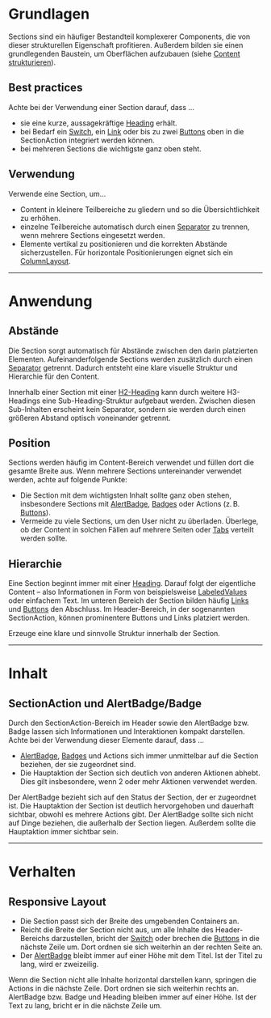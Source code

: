 # Grundlagen

Sections sind ein häufiger Bestandteil komplexerer Components, die von dieser
strukturellen Eigenschaft profitieren. Außerdem bilden sie einen grundlegenden
Baustein, um Oberflächen aufzubauen (siehe
[Content strukturieren](/02-foundations/04-ui-patterns/03-struktur)).

## Best practices

Achte bei der Verwendung einer Section darauf, dass ...

- sie eine kurze, aussagekräftige
  [Heading](/03-components/content/heading/overview) erhält.
- bei Bedarf ein [Switch](/03-components/form-controls/switch/overview), ein
  [Link](/03-components/navigations/link/overview) oder bis zu zwei
  [Buttons](/03-components/actions/button/overview) oben in die SectionAction
  integriert werden können.
- bei mehreren Sections die wichtigste ganz oben steht.

## Verwendung

Verwende eine Section, um...

- Content in kleinere Teilbereiche zu gliedern und so die Übersichtlichkeit zu
  erhöhen.
- einzelne Teilbereiche automatisch durch einen
  [Separator](/03-components/structure/separator/overview) zu trennen, wenn
  mehrere Sections eingesetzt werden.
- Elemente vertikal zu positionieren und die korrekten Abstände sicherzustellen.
  Für horizontale Positionierungen eignet sich ein
  [ColumnLayout](/03-components/structure/column-layout/overview).

---

# Anwendung

## Abstände

Die Section sorgt automatisch für Abstände zwischen den darin platzierten
Elementen. Aufeinanderfolgende Sections werden zusätzlich durch einen
[Separator](/03-components/structure/separator/overview) getrennt. Dadurch
entsteht eine klare visuelle Struktur und Hierarchie für den Content.

Innerhalb einer Section mit einer
[H2-Heading](/03-components/content/heading/overview) kann durch weitere
H3-Headings eine Sub-Heading-Struktur aufgebaut werden. Zwischen diesen
Sub-Inhalten erscheint kein Separator, sondern sie werden durch einen größeren
Abstand optisch voneinander getrennt.

## Position

Sections werden häufig im Content-Bereich verwendet und füllen dort die gesamte
Breite aus. Wenn mehrere Sections untereinander verwendet werden, achte auf
folgende Punkte:

- Die Section mit dem wichtigsten Inhalt sollte ganz oben stehen, insbesondere
  Sections mit [AlertBadge](/03-components/status/alert-badge/overview),
  [Badges](/03-components/status/badge/overview) oder Actions (z. B.
  [Buttons](/03-components/actions/button/overview)).
- Vermeide zu viele Sections, um den User nicht zu überladen. Überlege, ob der
  Content in solchen Fällen auf mehrere Seiten oder
  [Tabs](/03-components/navigation/tabs/overview) verteilt werden sollte.

## Hierarchie

Eine Section beginnt immer mit einer
[Heading](/03-components/content/heading/overview). Darauf folgt der eigentliche
Content – also Informationen in Form von beispielsweise
[LabeledValues](/03-components/content/labeled-value/overview) oder einfachem
Text. Im unteren Bereich der Section bilden häufig
[Links](/03-components/navigation/link/overview) und
[Buttons](/03-components/actions/button/overview) den Abschluss. Im
Header-Bereich, in der sogenannten SectionAction, können prominentere Buttons
und Links platziert werden.

<Do example="hierarchy-do">
  Erzeuge eine klare und sinnvolle Struktur innerhalb der Section.
</Do>

---

# Inhalt

## SectionAction und AlertBadge/Badge

Durch den SectionAction-Bereich im Header sowie den AlertBadge bzw. Badge lassen
sich Informationen und Interaktionen kompakt darstellen. Achte bei der
Verwendung dieser Elemente darauf, dass ...

- [AlertBadge](/03-components/status/alert-badge/overview),
  [Badges](/03-components/status/badge/overview) und Actions sich immer
  unmittelbar auf die Section beziehen, der sie zugeordnet sind.
- Die Hauptaktion der Section sich deutlich von anderen Aktionen abhebt. Dies
  gilt insbesondere, wenn 2 oder mehr Aktionen verwendet werden.

<Do example="alert-badge">
  Der AlertBadge bezieht sich auf den Status der Section, der er zugeordnet ist.
  Die Hauptaktion der Section ist deutlich hervorgehoben und dauerhaft sichtbar,
  obwohl es mehrere Actions gibt.
</Do>

<Dont example="alert-badge-dont">
  Der AlertBadge sollte sich nicht auf Dinge beziehen, die außerhalb der Section
  liegen. Außerdem sollte die Hauptaktion immer sichtbar sein.
</Dont>

---

# Verhalten

## Responsive Layout

- Die Section passt sich der Breite des umgebenden Containers an.
- Reicht die Breite der Section nicht aus, um alle Inhalte des Header-Bereichs
  darzustellen, bricht der
  [Switch](/03-components/form-controls/switch/overview) oder brechen die
  [Buttons](/03-components/actions/button/overview) in die nächste Zeile um.
  Dort ordnen sie sich weiterhin an der rechten Seite an.
- Der [AlertBadge](/03-components/status/alert-badge/overview) bleibt immer auf
  einer Höhe mit dem Titel. Ist der Titel zu lang, wird er zweizeilig.

<DoAndDont>
  <Info mobile heading="Mobile" example="alert-badge">
    Wenn die Section nicht alle Inhalte horizontal darstellen kann, springen die
    Actions in die nächste Zeile. Dort ordnen sie sich weiterhin rechts an.
  </Info>
  <Info mobile heading="Textumbruch Heading" example="long-heading">
    AlertBadge bzw. Badge und Heading bleiben immer auf einer Höhe. Ist der Text
    zu lang, bricht er in die nächste Zeile um.
  </Info>
</DoAndDont>
